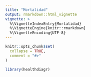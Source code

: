 ```yaml
---
title: "Mortalidad"
output: rmarkdown::html_vignette
vignette: >
  %\VignetteIndexEntry{Mortalidad}
  %\VignetteEngine{knitr::rmarkdown}
  %\VignetteEncoding{UTF-8}
---
```


```r
knitr::opts_chunk$set(
  collapse = TRUE,
  comment = "#>"
)
```

```r
library(healthdiagr)
```
